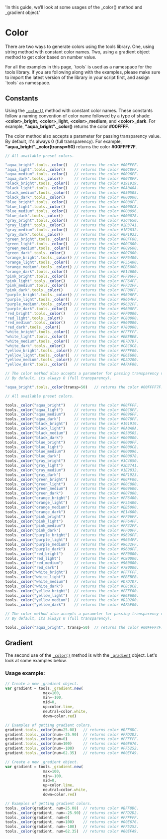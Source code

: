   'In this guide, we’ll look at some usages of the _color() method and _gradient object.'

# Color
There are two ways to generate colors using the tools library. One, using string method with
constant color names. Two, using a gradient object method to get color based on number value.

<Note>
  For all the examples in this page, `tools` is used as a namespace for the tools library.
  If you are following along with the examples, please make sure to import the latest 
  version of the library in your script first, and assign `tools` as namespace.
</Note>

## Constants
Using the [`_color()`](/color#color) method with constant color names. These constants follow a naming 
convention of color name followed by a type of shade: **&lt;color&gt;_bright**, 
**&lt;color&gt;_light**, **&lt;color&gt;_medium**, and **&lt;color&gt;_dark**. For example, 
**"aqua_bright"._color()** returns the color **#00FFFF**.

The color method also accepts a parameter for passing transparency value. By default, it's always 0 (full transparency). For example, 
**"aqua_bright"._color(transp=50)** returns the color **#00FFFF7F**.

<CodeGroup>

```js {{ title: 'Method' }}
// All available preset colors.

"aqua_bright".tools._color()   // returns the color #00FFFF.
"aqua_light".tools._color()    // returns the color #00C8FF.
"aqua_medium".tools._color()   // returns the color #0096FF.
"aqua_dark".tools._color()     // returns the color #0078FF.
"black_bright".tools._color()  // returns the color #191919.
"black_light".tools._color()   // returns the color #0A0A0A.
"black_medium".tools._color()  // returns the color #050505.
"black_dark".tools._color()    // returns the color #000000.
"blue_bright".tools._color()   // returns the color #0000FF.
"blue_light".tools._color()    // returns the color #0000C8.
"blue_medium".tools._color()   // returns the color #000096.
"blue_dark".tools._color()     // returns the color #000078.
"gray_bright".tools._color()   // returns the color #3C4650.
"gray_light".tools._color()    // returns the color #2D3741.
"gray_medium".tools._color()   // returns the color #1E2832.
"gray_dark".tools._color()     // returns the color #0F1923.
"green_bright".tools._color()  // returns the color #00FF00.
"green_light".tools._color()   // returns the color #00C800.
"green_medium".tools._color()  // returns the color #009600.
"green_dark".tools._color()    // returns the color #007800.
"orange_bright".tools._color() // returns the color #FF6400.
"orange_light".tools._color()  // returns the color #F55A00.
"orange_medium".tools._color() // returns the color #EB5000.
"orange_dark".tools._color()   // returns the color #E14600.
"pink_bright".tools._color()   // returns the color #FF96FF.
"pink_light".tools._color()    // returns the color #FF64FF.
"pink_medium".tools._color()   // returns the color #FF32FF.
"pink_dark".tools._color()     // returns the color #FF00FF.
"purple_bright".tools._color() // returns the color #9696FF.
"purple_light".tools._color()  // returns the color #9664FF.
"purple_medium".tools._color() // returns the color #9632FF.
"purple_dark".tools._color()   // returns the color #9600FF.
"red_bright".tools._color()    // returns the color #FF0000.
"red_light".tools._color()     // returns the color #C80000.
"red_medium".tools._color()    // returns the color #960000.
"red_dark".tools._color()      // returns the color #780000.
"white_bright".tools._color()  // returns the color #FFFFFF.
"white_light".tools._color()   // returns the color #EBEBEB.
"white_medium".tools._color()  // returns the color #D7D7D7.
"white_dark".tools._color()    // returns the color #C8C8C8.
"yellow_bright".tools._color() // returns the color #FFFF00.
"yellow_light".tools._color()  // returns the color #E6E600.
"yellow_medium".tools._color() // returns the color #D2D200.
"yellow_dark".tools._color()   // returns the color #AFAF00.

// The color method also accepts a parameter for passing transparency value. 
// By default, its always 0 (full transparency).

"aqua_bright".tools._color(transp=50)   // returns the color #00FFFF7F.
```

```js {{ title: 'Function' }}
// All available preset colors.

tools._color("aqua_bright")    // returns the color #00FFFF.
tools._color("aqua_light")     // returns the color #00C8FF.
tools._color("aqua_medium")    // returns the color #0096FF.
tools._color("aqua_dark")      // returns the color #0078FF.
tools._color("black_bright")   // returns the color #191919.
tools._color("black_light")    // returns the color #0A0A0A.
tools._color("black_medium")   // returns the color #050505.
tools._color("black_dark")     // returns the color #000000.
tools._color("blue_bright")    // returns the color #0000FF.
tools._color("blue_light")     // returns the color #0000C8.
tools._color("blue_medium")    // returns the color #000096.
tools._color("blue_dark")      // returns the color #000078.
tools._color("gray_bright")    // returns the color #3C4650.
tools._color("gray_light")     // returns the color #2D3741.
tools._color("gray_medium")    // returns the color #1E2832.
tools._color("gray_dark")      // returns the color #0F1923.
tools._color("green_bright")   // returns the color #00FF00.
tools._color("green_light")    // returns the color #00C800.
tools._color("green_medium")   // returns the color #009600.
tools._color("green_dark")     // returns the color #007800.
tools._color("orange_bright")  // returns the color #FF6400.
tools._color("orange_light")   // returns the color #F55A00.
tools._color("orange_medium")  // returns the color #EB5000.
tools._color("orange_dark")    // returns the color #E14600.
tools._color("pink_bright")    // returns the color #FF96FF.
tools._color("pink_light")     // returns the color #FF64FF.
tools._color("pink_medium")    // returns the color #FF32FF.
tools._color("pink_dark")      // returns the color #FF00FF.
tools._color("purple_bright")  // returns the color #9696FF.
tools._color("purple_light")   // returns the color #9664FF.
tools._color("purple_medium")  // returns the color #9632FF.
tools._color("purple_dark")    // returns the color #9600FF.
tools._color("red_bright")     // returns the color #FF0000.
tools._color("red_light")      // returns the color #C80000.
tools._color("red_medium")     // returns the color #960000.
tools._color("red_dark")       // returns the color #780000.
tools._color("white_bright")   // returns the color #FFFFFF.
tools._color("white_light")    // returns the color #EBEBEB.
tools._color("white_medium")   // returns the color #D7D7D7.
tools._color("white_dark")     // returns the color #C8C8C8.
tools._color("yellow_bright")  // returns the color #FFFF00.
tools._color("yellow_light")   // returns the color #E6E600.
tools._color("yellow_medium")  // returns the color #D2D200.
tools._color("yellow_dark")    // returns the color #AFAF00.

// The color method also accepts a parameter for passing transparency value. 
// By default, its always 0 (full transparency).

tools._color("aqua_bright", transp=50)  // returns the color #00FFFF7F.
```

</CodeGroup>


## Gradient
The second use of the [`_color()`](/color#color-2) method is with the [`_gradient`](/gradient) object. 
Let's look at some examples below.

### Usage example:

<CodeGroup>

```js {{ title: 'Method' }}
// Create a new _gradient object.
var gradient = tools._gradient.new(
                 max=100, 
                 min=-100, 
                 mid=0, 
                 up=color.lime, 
                 neutral=color.white, 
                 down=color.red)

// Examples of getting gradient colors.
gradient.tools._color(num=25.08)   // returns color #BFF8DC.
gradient.tools._color(num=-25.90)  // returns color #FFD2D2.
gradient.tools._color(num=0)       // returns color #FFFFFF.
gradient.tools._color(num=100)     // returns color #00E676.
gradient.tools._color(num=-100)    // returns color #FF5252.
gradient.tools._color(num=62.35)   // returns color #60EFA9.
```

```js {{ title: 'Function' }}
// Create a new _gradient object.
var gradient = tools._gradient.new(
                 max=100, 
                 min=-100, 
                 mid=0, 
                 up=color.lime, 
                 neutral=color.white, 
                 down=color.red)

// Examples of getting gradient colors.
tools._color(gradient, num=25.08)  // returns color #BFF8DC.
tools._color(gradient, num=-25.90) // returns color #FFD2D2.
tools._color(gradient, num=0)      // returns color #FFFFFF.
tools._color(gradient, num=100)    // returns color #00E676.
tools._color(gradient, num=-100)   // returns color #FF5252.
tools._color(gradient, num=62.35)  // returns color #60EFA9.
```

</CodeGroup>